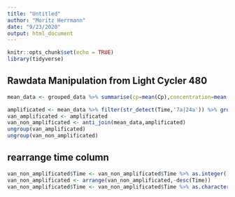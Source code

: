 ```yaml
---
title: "Untitled"
author: "Moritz Herrmann"
date: "9/23/2020"
output: html_document
---
```


```r
knitr::opts_chunk$set(echo = TRUE)
library(tidyverse)
```

## Rawdata Manipulation from Light Cycler 480



```r
mean_data <- grouped_data %>% summarise(cp=mean(Cp),concentration=mean(Concentration))

amplificated <- mean_data %>% filter(str_detect(Time,'7a|24a')) %>% group_by(Time)
van_amplificated <- amplificated
van_non_amplificated <- anti_join(mean_data,amplificated)
ungroup(van_amplificated)
ungroup(van_non_amplificated)


```

## rearrange time column 


```r
van_non_amplificated$Time <- van_non_amplificated$Time %>% as.integer()
van_non_amplificated <- arrange(van_non_amplificated,-desc(Time))
van_non_amplificated$Time <- van_non_amplificated$Time %>% as.character()

```

